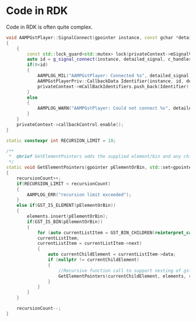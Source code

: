 # Code in RDK

Code in RDK is often quite complex. 

```cpp rdk_example.cpp {1,4-6,11}
void AAMPGstPlayer::SignalConnect(gpointer instance, const gchar *detailed_signal, GCallback c_handler, gpointer data)
{	
	{
		const std::lock_guard<std::mutex> lock(privateContext->mSignalVectorAccessMutex);
		auto id = g_signal_connect(instance, detailed_signal, c_handler, data);
		if(0<id)
		{
			AAMPLOG_MIL("AAMPGstPlayer: Connected %s", detailed_signal);
			AAMPGstPlayerPriv::CallbackData Identifier{instance, id, detailed_signal};
			privateContext->mCallBackIdentifiers.push_back(Identifier);
		}
		else
		{
			AAMPLOG_WARN("AAMPGstPlayer: Could not connect %s", detailed_signal);
		}
	}
	privateContext->callbackControl.enable();
}

static constexpr int RECURSION_LIMIT = 10;

/**
 *  @brief GetElementPointers adds the supplied element/bin and any child elements up to RECURSION_LIMIT depth to elements
 */
static void GetElementPointers(gpointer pElementOrBin, std::set<gpointer>& elements, int& recursionCount)
{
	recursionCount++;
	if(RECURSION_LIMIT < recursionCount)
	{
		AAMPLOG_ERR("recursion limit exceeded");
	}
	else if(GST_IS_ELEMENT(pElementOrBin))
	{
		elements.insert(pElementOrBin);
		if(GST_IS_BIN(pElementOrBin))
		{
			for (auto currentListItem = GST_BIN_CHILDREN(reinterpret_cast<_GstElement*>(pElementOrBin));
			currentListItem;
			currentListItem = currentListItem->next)
			{
				auto currentChildElement = currentListItem->data;
				if (nullptr != currentChildElement)
				{
					//Recursive function call to support nesting of gst elements up RECURSION_LIMIT
					GetElementPointers(currentChildElement, elements, recursionCount);
				}
			}
		}
	}

	recursionCount--;
}
```
